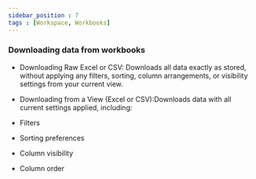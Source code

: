 ```yaml
---
sidebar_position : 7
tags : [Workspace, Workbooks]
---
```


### Downloading data from workbooks

-   Downloading Raw Excel or CSV: Downloads all data exactly as stored, without applying any filters, sorting, column arrangements, or visibility settings from your current view.
    
-   Downloading from a View (Excel or CSV):Downloads data with all current settings applied, including:
    
-   Filters
    
-   Sorting preferences
    
-   Column visibility
    
-   Column order
    